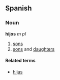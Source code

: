 ==Spanish==
===Noun===
'''hijos''' ''m pl''

# [[sons]]
# [[sons]] and [[daughters]]<!-- is there a better term? -->

====Related terms====
*[[hijas]]